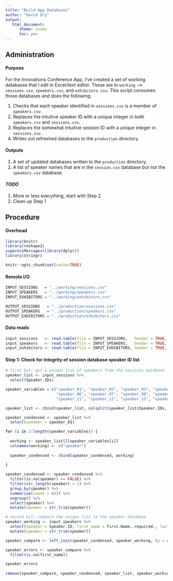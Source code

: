 ```yaml
---
title: "Build App Databases"
author: "David Ory"
output: 
   html_document:
      theme: cosmo
      toc: yes
---
```


## Administration

#### Purpose
For the Innovations Conference App, I've created a set of working databases that I edit in Excel/text editor.  These are in `working` --> `sessions.csv`, `speakers.csv`, and `exhibitors.csv`.  This script consumes those databases and does the following:

1.  Checks that each speaker identified in `sessions.csv` is a member of `speakers.csv`.
2.  Replaces the intuitive speaker ID with a unique integer in both `speakers.csv` and `sessions.csv`.
3.  Replaces the somewhat intuitive session ID with a unique integer in `sessions.csv`.
4.  Writes out refreshed databases to the `production` directory.

#### Outputs
1.  A set of updated databases written to the `production` directory. 
2.  A list of speaker names that are in the `session.csv` database but not the `speakers.csv` database.

#### _TODO_
1.  More or less everything, start with Step 2
2.  Clean up Step 1

## Procedure

#### Overhead
```r
library(knitr)
library(reshape2)
suppressMessages(library(dplyr))
library(stringr)
```

```r
knitr::opts_chunk$set(cache=TRUE)
```

#### Remote I/O
```r
INPUT_SESSIONS   = "../working/sessions.csv"
INPUT_SPEAKERS   = "../working/speakers.csv"
INPUT_EXHIBITORS = "../working/exhibitors.csv"

OUTPUT_SESSIONS   = "../production/sessions.csv"
OUTPUT_SPEAKERS   = "../production/speakers.csv"
OUTPUT_EXHIBITORS = "../production/exhibitors.csv"
```

#### Data reads
```r
input_sessions   <- read.table(file = INPUT_SESSIONS,   header = TRUE, sep = ",", stringsAsFactors = FALSE)
input_speakers   <- read.table(file = INPUT_SPEAKERS,   header = TRUE, sep = ",", stringsAsFactors = FALSE)
input_exhibitors <- read.table(file = INPUT_EXHIBITORS, header = TRUE, sep = ",", stringsAsFactors = FALSE) 

```

#### Step 1: Check for integrity of session database speaker ID list
```r
# first bit: get a unique list of speakers from the sessions database
speaker_list <- input_sessions %>%
  select(Speaker.IDs)

speaker_variables = c("speaker_01", "speaker_02", "speaker_03", "speaker_04", "speaker_05", 
                      "speaker_06", "speaker_07", "speaker_08", "speaker_09", "speaker_10", 
                      "speaker_11", "speaker_12", "speaker_13", "speaker_14", "speaker_15")

speaker_list <- cbind(speaker_list, colsplit(speaker_list$Speaker.IDs, ",", speaker_variables))

speaker_condensed <- speaker_list %>%
  select(speaker = speaker_01)

for (i in 2:length(speaker_variables)) {
  
  working <- speaker_list[][speaker_variables[i]]
  colnames(working) <- c("speaker")
  
  speaker_condensed <- rbind(speaker_condensed, working)
  
}

speaker_condensed <- speaker_condensed %>%
  filter(is.na(speaker) == FALSE) %>%
  filter(str_length(speaker) > 1) %>%
  group_by(speaker) %>%
  summarise(count = n()) %>%
  ungroup() %>%
  select(speaker) %>%
  mutate(speaker = str_trim(speaker))

# second bit: compare the unique list to the speaker database
speaker_working <- input_speakers %>%
  select(speaker = Speaker.ID, first_name = First.Name..required., last_name = Last.Name..required.) %>%
  mutate(speaker = str_trim(speaker))

speaker_compare <- left_join(speaker_condensed, speaker_working, by = c("speaker"))

speaker_errors <- speaker_compare %>%
  filter(is.na(first_name))

speaker_errors
  
remove(speaker_compare, speaker_condensed, speaker_list, speaker_working, working)  

```


